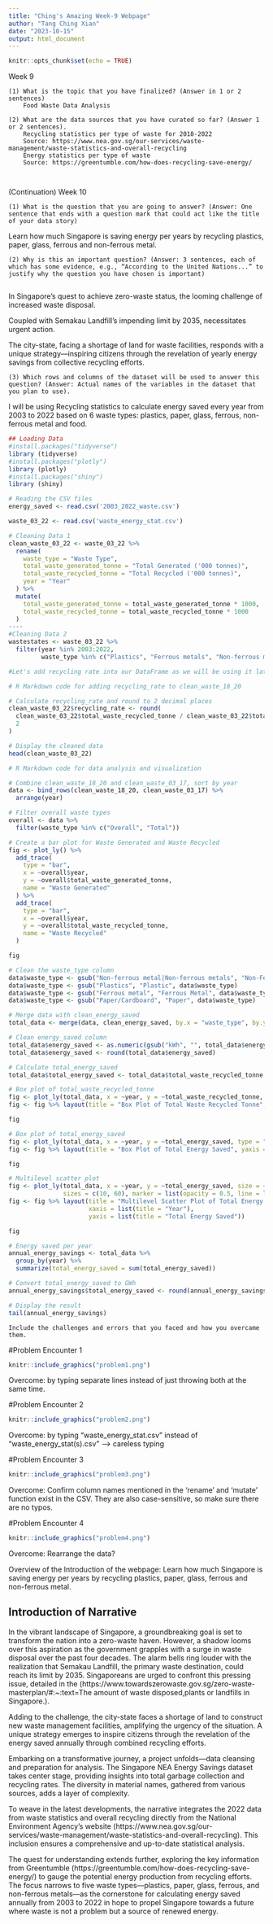 ```yaml
---
title: "Ching's Amazing Week-9 Webpage"
author: "Tang Ching Xian"
date: "2023-10-15"
output: html_document
---
```


```r
knitr::opts_chunk$set(echo = TRUE)
```


Week 9 

    (1) What is the topic that you have finalized? (Answer in 1 or 2 sentences)
        Food Waste Data Analysis
    
    (2) What are the data sources that you have curated so far? (Answer 1 or 2 sentences).
        Recycling statistics per type of waste for 2018-2022
        Source: https://www.nea.gov.sg/our-services/waste-management/waste-statistics-and-overall-recycling
        Energy statistics per type of waste 
        Source: https://greentumble.com/how-does-recycling-save-energy/
        
        
(Continuation) Week 10

    (1) What is the question that you are going to answer? (Answer: One sentence that ends with a question mark that could act like the title of your data story)
    
Learn how much Singapore is saving energy per years by recycling plastics, paper, glass, ferrous and non-ferrous metal.
    
    (2) Why is this an important question? (Answer: 3 sentences, each of which has some evidence, e.g., “According to the United Nations...” to justify why the question you have chosen is important)
        
In Singapore's quest to achieve zero-waste status, the looming challenge of increased waste disposal.

Coupled with Semakau Landfill's impending limit by 2035, necessitates urgent action. 

The city-state, facing a shortage of land for waste facilities, responds with a unique strategy—inspiring citizens through the revelation of yearly energy savings from collective recycling efforts.
        
    (3) Which rows and columns of the dataset will be used to answer this question? (Answer: Actual names of the variables in the dataset that you plan to use).

I will be using Recycling statistics to calculate energy saved every year from 2003 to 2022 based on 6 waste types: plastics, paper, glass, ferrous, non-ferrous metal and food.

```r
## Loading Data
#install.packages("tidyverse")
library (tidyverse)
#install.packages("plotly")
library (plotly)
#install.packages("shiny")
library (shiny)

# Reading the CSV files
energy_saved <- read.csv('2003_2022_waste.csv')

waste_03_22 <- read.csv('waste_energy_stat.csv')

# Cleaning Data 1
clean_waste_03_22 <- waste_03_22 %>%
  rename(
    waste_type = "Waste Type",
    total_waste_generated_tonne = "Total Generated ('000 tonnes)",
    total_waste_recycled_tonne = "Total Recycled ('000 tonnes)",
    year = "Year"
  ) %>%
  mutate(
    total_waste_generated_tonne = total_waste_generated_tonne * 1000,
    total_waste_recycled_tonne = total_waste_recycled_tonne * 1000
  )
----
#Cleaning Data 2
wastestates <- waste_03_22 %>%
  filter(year %in% 2003:2022,
         waste_type %in% c("Plastics", "Ferrous metals", "Non-ferrous metal", "Glass", "Food"))

#Let's add recycling rate into our DataFrame as we will be using it later to analysis.

# R Markdown code for adding recycling_rate to clean_waste_18_20

# Calculate recycling_rate and round to 2 decimal places
clean_waste_03_22$recycling_rate <- round(
  clean_waste_03_22$total_waste_recycled_tonne / clean_waste_03_22$total_waste_generated_tonne,
  2
)

# Display the cleaned data
head(clean_waste_03_22)

# R Markdown code for data analysis and visualization

# Combine clean_waste_18_20 and clean_waste_03_17, sort by year
data <- bind_rows(clean_waste_18_20, clean_waste_03_17) %>%
  arrange(year)

# Filter overall waste types
overall <- data %>%
  filter(waste_type %in% c("Overall", "Total"))

# Create a bar plot for Waste Generated and Waste Recycled
fig <- plot_ly() %>%
  add_trace(
    type = "bar",
    x = ~overall$year,
    y = ~overall$total_waste_generated_tonne,
    name = "Waste Generated"
  ) %>%
  add_trace(
    type = "bar",
    x = ~overall$year,
    y = ~overall$total_waste_recycled_tonne,
    name = "Waste Recycled"
  )

fig

# Clean the waste_type column
data$waste_type <- gsub("Non-ferrous metal|Non-ferrous metals", "Non-Ferrous Metal", data$waste_type)
data$waste_type <- gsub("Plastics", "Plastic", data$waste_type)
data$waste_type <- gsub("Ferrous metal", "Ferrous Metal", data$waste_type)
data$waste_type <- gsub("Paper/Cardboard", "Paper", data$waste_type)

# Merge data with clean_energy_saved
total_data <- merge(data, clean_energy_saved, by.x = "waste_type", by.y = "material", all.x = TRUE, all.y = FALSE)

# Clean energy_saved column
total_data$energy_saved <- as.numeric(gsub("kWh", "", total_data$energy_saved, fixed = TRUE))
total_data$energy_saved <- round(total_data$energy_saved)

# Calculate total_energy_saved
total_data$total_energy_saved <- total_data$total_waste_recycled_tonne * total_data$energy_saved

# Box plot of total_waste_recycled_tonne
fig <- plot_ly(total_data, x = ~year, y = ~total_waste_recycled_tonne, type = "box")
fig <- fig %>% layout(title = "Box Plot of Total Waste Recycled Tonne", yaxis = list(title = "Total Waste Recycled Tonne"))

fig

# Box plot of total_energy_saved
fig <- plot_ly(total_data, x = ~year, y = ~total_energy_saved, type = "box")
fig <- fig %>% layout(title = "Box Plot of Total Energy Saved", yaxis = list(title = "Total Energy Saved"))

fig

# Multilevel scatter plot
fig <- plot_ly(total_data, x = ~year, y = ~total_energy_saved, size = ~total_waste_recycled_tonne, color = ~waste_type,
               sizes = c(10, 60), marker = list(opacity = 0.5, line = list(width = 0.5, color = 'white')))
fig <- fig %>% layout(title = "Multilevel Scatter Plot of Total Energy Saved",
                      xaxis = list(title = "Year"),
                      yaxis = list(title = "Total Energy Saved"))

fig

# Energy saved per year
annual_energy_savings <- total_data %>%
  group_by(year) %>%
  summarize(total_energy_saved = sum(total_energy_saved))

# Convert total_energy_saved to GWh
annual_energy_savings$total_energy_saved <- round(annual_energy_savings$total_energy_saved / 1000000, 2)

# Display the result
tail(annual_energy_savings)


```

    
    Include the challenges and errors that you faced and how you overcame them.
    
#Problem Encounter 1
```r
knitr::include_graphics("problem1.png")
```

Overcome: by typing separate lines instead of just throwing both at the same time.

#Problem Encounter 2
```r
knitr::include_graphics("problem2.png")
```
Overcome: by typing "waste_energy_stat.csv" instead of "waste_energy_stat(s).csv" --> careless typing

#Problem Encounter 3
```r
knitr::include_graphics("problem3.png")
```
Overcome: Confirm column names mentioned in the 'rename' and 'mutate' function exist in the CSV. They are also case-sensitive, so make sure there are no typos.

#Problem Encounter 4
```r
knitr::include_graphics("problem4.png")
```
Overcome: Rearrange the data?


Overview of the Introduction of the webpage:
Learn how much Singapore is saving energy per years by recycling plastics, paper, glass, ferrous and non-ferrous metal.

## Introduction of Narrative 

In the vibrant landscape of Singapore, a groundbreaking goal is set to transform the nation into a zero-waste haven. However, a shadow looms over this aspiration as the government grapples with a surge in waste disposal over the past four decades. The alarm bells ring louder with the realization that Semakau Landfill, the primary waste destination, could reach its limit by 2035. Singaporeans are urged to confront this pressing issue, detailed in the (https://www.towardszerowaste.gov.sg/zero-waste-masterplan/#:~:text=The amount of waste disposed,plants or landfills in Singapore.).

Adding to the challenge, the city-state faces a shortage of land to construct new waste management facilities, amplifying the urgency of the situation. A unique strategy emerges to inspire citizens through the revelation of the energy saved annually through combined recycling efforts.

Embarking on a transformative journey, a project unfolds—data cleansing and preparation for analysis. The Singapore NEA Energy Savings dataset takes center stage, providing insights into total garbage collection and recycling rates. The diversity in material names, gathered from various sources, adds a layer of complexity.

To weave in the latest developments, the narrative integrates the 2022 data from waste statistics and overall recycling directly from the National Environment Agency's website (https://www.nea.gov.sg/our-services/waste-management/waste-statistics-and-overall-recycling). This inclusion ensures a comprehensive and up-to-date statistical analysis.

The quest for understanding extends further, exploring the key information from Greentumble (https://greentumble.com/how-does-recycling-save-energy/) to gauge the potential energy production from recycling efforts. The focus narrows to five waste types—plastics, paper, glass, ferrous, and non-ferrous metals—as the cornerstone for calculating energy saved annually from 2003 to 2022 in hope to propel Singapore towards a future where waste is not a problem but a source of renewed energy.

